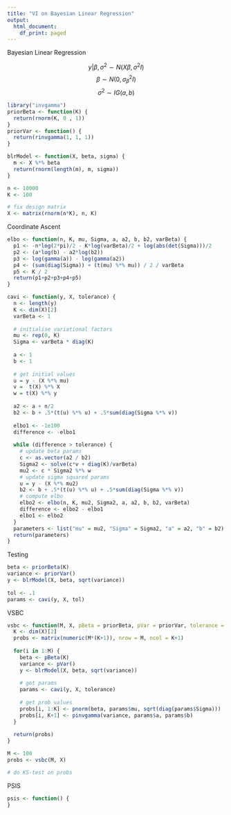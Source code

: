 ```yaml
---
title: "VI on Bayesian Linear Regression"
output:
  html_document:
    df_print: paged
---
```


Bayesian Linear Regression

$$y|\beta, \sigma^2 \sim N(X\beta, \sigma^2 I)$$
$$\beta \sim N(0, \sigma_\beta^2I)$$
$$\sigma^2 \sim IG(a, b)$$

```r
library("invgamma")
priorBeta <- function(K) {
  return(rnorm(K, 0 , 1))
}
priorVar <- function() {
  return(rinvgamma(1, 1, 1))
}

blrModel <- function(X, beta, sigma) {
  m <- X %*% beta
  return(rnorm(length(m), m, sigma))
}
```

```r
n <- 10000
K <- 100

# fix design matrix
X <- matrix(rnorm(n*K), n, K)
```
Coordinate Ascent
```r
elbo <- function(n, K, mu, Sigma, a, a2, b, b2, varBeta) {
  p1 <- -n*log(2*pi)/2 - K*log(varBeta)/2 + log(abs(det(Sigma)))/2
  p2 <- (a*log(b) - a2*log(b2))
  p3 <- log(gamma(a)) - log(gamma(a2))
  p4 <- (sum(diag(Sigma)) + (t(mu) %*% mu)) / 2 / varBeta
  p5 <- K / 2
  return(p1+p2+p3+p4+p5)
}
```
```r
cavi <- function(y, X, tolerance) {
  n <- length(y)
  K <- dim(X)[2]
  varBeta <- 1
  
  # initialise variational factors
  mu <- rep(0, K)
  Sigma <- varBeta * diag(K)
  
  a <- 1
  b <- 1
  
  # get initial values
  u = y - (X %*% mu)
  v =  t(X) %*% X
  w = t(X) %*% y
  
  a2 <- a + n/2
  b2 <- b + .5*(t(u) %*% u) + .5*sum(diag(Sigma %*% v))
  
  elbo1 <- -1e100
  difference <- -elbo1
  
  while (difference > tolerance) {
    # update beta params
    c <- as.vector(a2 / b2)
    Sigma2 <- solve(c*v + diag(K)/varBeta)
    mu2 <- c * Sigma2 %*% w
    # update sigma squared params
    u = y - (X %*% mu2)
    b2 <- b + .5*(t(u) %*% u) + .5*sum(diag(Sigma %*% v))
    # compute elbo
    elbo2 <- elbo(n, K, mu2, Sigma2, a, a2, b, b2, varBeta)
    difference <- elbo2 - elbo1
    elbo1 <- elbo2
  }
  parameters <- list("mu" = mu2, "Sigma" = Sigma2, "a" = a2, "b" = b2)
  return(parameters)
}
```
Testing
```r
beta <- priorBeta(K)
variance <- priorVar()
y <- blrModel(X, beta, sqrt(variance))
    
tol <- .1
params <- cavi(y, X, tol)
```
VSBC
```r
vsbc <- function(M, X, pBeta = priorBeta, pVar = priorVar, tolerance = .01) {
  K <- dim(X)[2]
  probs <- matrix(numeric(M*(K+1)), nrow = M, ncol = K+1)
  
  for(i in 1:M) {
    beta <- pBeta(K)
    variance <- pVar()
    y <- blrModel(X, beta, sqrt(variance))
    
    # get params
    params <- cavi(y, X, tolerance)
    
    # get prob values
    probs[i, 1:K] <- pnorm(beta, params$mu, sqrt(diag(params$Sigma)))
    probs[i, K+1] <- pinvgamma(variance, params$a, params$b)
  }
  
  return(probs)
}
```
```r
M <- 100
probs <- vsbc(M, X)
```

```r
# do KS-test on probs

```

PSIS
```r
psis <- function() {
}
```